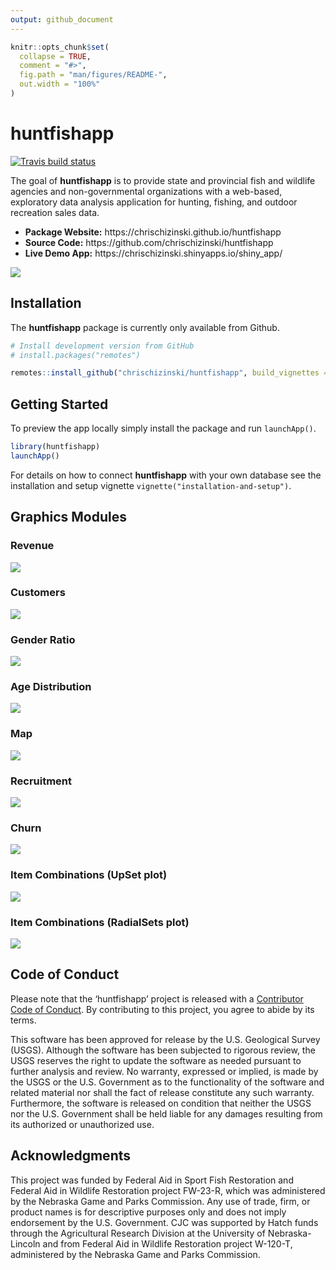 ```yaml
---
output: github_document
---
```


<!-- README.md is generated from README.Rmd. Please edit that file -->

```r
knitr::opts_chunk$set(
  collapse = TRUE,
  comment = "#>",
  fig.path = "man/figures/README-",
  out.width = "100%"
)
```
# huntfishapp

<!-- badges: start -->
[![Travis build status](https://travis-ci.com/chrischizinski/huntfishapp.svg?branch=master)](https://travis-ci.com/chrischizinski/huntfishapp)
<!-- badges: end -->

The goal of **huntfishapp** is to provide state and provincial fish and wildlife agencies and non-governmental organizations with a web-based, exploratory data analysis application for hunting, fishing, and outdoor recreation sales data.

* **Package Website:** https://chrischizinski.github.io/huntfishapp
* **Source Code:** https://github.com/chrischizinski/huntfishapp
* **Live Demo App:** https://chrischizinski.shinyapps.io/shiny_app/

<img src="man/figures/app_screenshot.png" align="center" />

## Installation

The **huntfishapp** package is currently only available from Github.

```r
# Install development version from GitHub
# install.packages("remotes")

remotes::install_github("chrischizinski/huntfishapp", build_vignettes = TRUE)
```

## Getting Started

To preview the app locally simply install the package and run `launchApp()`.

```r
library(huntfishapp)
launchApp()
```

For details on how to connect **huntfishapp** with your own database see the installation and setup vignette `vignette("installation-and-setup")`.

## Graphics Modules

### Revenue
<img src="man/figures/revenue.png" align="center" />

### Customers
<img src="man/figures/customers.png" align="center" />

### Gender Ratio
<img src="man/figures/gender.png" align="center" />

### Age Distribution
<img src="man/figures/age.png" align="center" />

### Map
<img src="man/figures/map.png" align="center" />

### Recruitment
<img src="man/figures/recruitment.png" align="center" />

### Churn
<img src="man/figures/churn.png" align="center" />

### Item Combinations (UpSet plot)
<img src="man/figures/upset.png" align="center" />

### Item Combinations (RadialSets plot)
<img src="man/figures/radialsets.png" align="center" />

## Code of Conduct

Please note that the 'huntfishapp' project is released with a
[Contributor Code of Conduct](.github/CODE_OF_CONDUCT.md).
By contributing to this project, you agree to abide by its terms.

This software has been approved for release by the U.S. Geological Survey (USGS). Although the software has been subjected to rigorous review, the USGS reserves the right to update the software as needed pursuant to further analysis and review. No warranty, expressed or implied, is made by the USGS or the U.S. Government as to the functionality of the software and related material nor shall the fact of release constitute any such warranty. Furthermore, the software is released on condition that neither the USGS nor the U.S. Government shall be held liable for any damages resulting from its authorized or unauthorized use.

## Acknowledgments

This project was funded by Federal Aid in Sport Fish Restoration and Federal Aid in Wildlife Restoration project FW-23-R, which was administered by the Nebraska Game and Parks Commission. Any use of trade, firm, or product names is for descriptive purposes only and does not imply endorsement by the U.S. Government. CJC was supported by Hatch funds through the Agricultural Research Division at the University of Nebraska-Lincoln and from Federal Aid in Wildlife Restoration project W-120-T, administered by the Nebraska Game and Parks Commission. 
